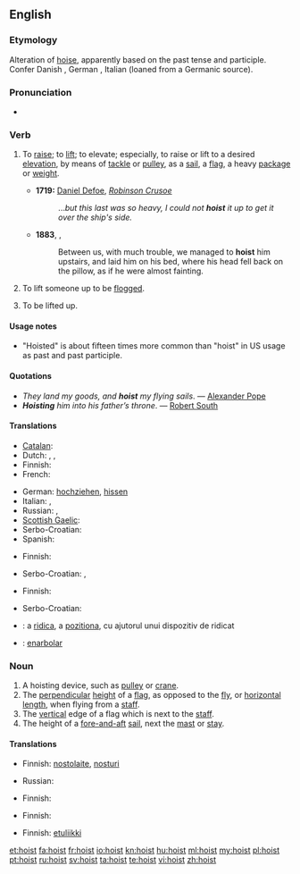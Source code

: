 {{wikipedia|dab=hoist}}
==English==

===Etymology===
Alteration of [[hoise]], apparently based on the past tense and participle. Confer Danish {{term|hisse}}, German {{term|hissen}}, Italian {{term|issare}} (loaned from a Germanic source).

===Pronunciation===
* {{IPA|/hɔɪst/}}
*: {{rhymes|ɔɪst}}

===Verb===
{{en-verb|hoists|hoisting|'''[[hoisted]]''' ''or'' '''[[hoist]]'''}}

# {{transitive}} To [[raise]]; to [[lift]]; to elevate; especially, to raise or lift to a desired [[elevation]], by means of [[tackle]] or [[pulley]], as a [[sail]], a [[flag]], a heavy [[package]] or [[weight]].
#* '''1719:''' [[w:Daniel Defoe|Daniel Defoe]], ''[[w:Robinson Crusoe|Robinson Crusoe]]''
#*: ...''but this last was so heavy, I could not '''hoist''' it up to get it over the ship's side.''
#*'''1883''', {{w|Robert Louis Stevenson}}, ''{{w|Treasure Island}}''
#*: Between us, with much trouble, we managed to '''hoist''' him upstairs, and laid him on his bed, where his head fell back on the pillow, as if he were almost fainting. 
# {{transitive|historical}} To lift someone up to be [[flog|flogged]].
# {{intransitive}} To be lifted up.

====Usage notes====
* "Hoisted" is about fifteen times more common than "hoist" in US usage as past and past participle.

====Quotations====
* ''They land my goods, and '''hoist''' my flying sails''. &mdash; [[w:Alexander Pope|Alexander Pope]]
* '''''Hoisting''' him into his father’s throne''. &mdash; [[w:Robert South|Robert South]]

====Translations====
{{trans-top|transitive: to raise; to lift; to elevate}}
* [[Catalan]]: {{t|ca|hissar}}
* Dutch: {{t+|nl|optillen}},  {{t+|nl|hijsen}},  {{t|nl|ophijsen}}
* Finnish: {{t+|fi|nostaa}}
* French: {{t+|fr|hisser}}
{{trans-mid}}
* German: [[hochziehen]], [[hissen]] {{qualifier|sail, flag}}
* Italian: {{t|it|elevare}}, {{t|it|alzare}}
* Russian: {{t+|ru|поднимать}}, {{t+|ru|водружать}}
* [[Scottish Gaelic]]: {{t-|gd|tog|xs=Scottish Gaelic}}
* Serbo-Croatian: {{t|sh|uzdignuti}}
* Spanish: {{t-|es|izar}}
{{trans-bottom}}

{{trans-top|transitive: to lift someone up to be flogged}}
* Finnish: {{t+|fi|nostaa}}
{{trans-mid}}
* Serbo-Croatian: {{t|sh|podignuti}}, {{t|sh|pridignuti}}
{{trans-bottom}}

{{trans-top|intransitive: to be lifted up}}
* Finnish: {{t+|fi|nousta}}
{{trans-mid}}
* Serbo-Croatian: {{t|sh|podnimiti}}
{{trans-bottom}}

{{checktrans-top}}
* {{ttbc|ro}}: a [[ridica]], a [[pozitiona]], cu ajutorul unui dispozitiv de ridicat
* {{ttbc|es}}: [[enarbolar]]
{{trans-bottom}}

===Noun===
{{en-noun}}

# A hoisting device, such as [[pulley]] or [[crane]].
# The [[perpendicular]] [[height]] of a [[flag]], as opposed to the [[fly]], or [[horizontal]] [[length]], when flying from a [[staff]].
# The [[vertical]] edge of a flag which is next to the [[staff]].
# The height of a [[fore-and-aft]] [[sail]], next the [[mast]] or [[stay]].

====Translations====
{{trans-top|hoisting device}}
* Finnish: [[nostolaite]], [[nosturi]]
{{trans-mid}}
* Russian: {{t|ru|подъёмник}}
{{trans-bottom}}

{{trans-top|perpendicular height of a flag}}
* Finnish: {{t+|fi|korkeus}}
{{trans-mid}}
{{trans-bottom}}

{{trans-top|vertical edge of a flag which is next to the staff}}
* Finnish: {{t-|fi|tangonreuna}}
{{trans-mid}}
{{trans-bottom}}

{{trans-top|height of a fore-and-aft sail, next the mast or stay}}
* Finnish: [[etuliikki]]
{{trans-mid}}
{{trans-bottom}}

[[et:hoist]]
[[fa:hoist]]
[[fr:hoist]]
[[io:hoist]]
[[kn:hoist]]
[[hu:hoist]]
[[ml:hoist]]
[[my:hoist]]
[[pl:hoist]]
[[pt:hoist]]
[[ru:hoist]]
[[sv:hoist]]
[[ta:hoist]]
[[te:hoist]]
[[vi:hoist]]
[[zh:hoist]]